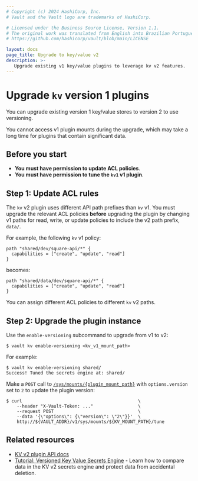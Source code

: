 ```yaml
---
# Copyright (c) 2024 HashiCorp, Inc.
# Vault and the Vault logo are trademarks of HashiCorp.

# Licensed under the Business Source License, Version 1.1.
# The original work was translated from English into Brazilian Portuguese.
# https://github.com/hashicorp/vault/blob/main/LICENSE

layout: docs
page_title: Upgrade to key/value v2
description: >-
   Upgrade existing v1 key/value plugins to leverage kv v2 features.
---
```


# Upgrade `kv` version 1 plugins

You can upgrade existing version 1 key/value stores to version 2 to use
versioning.

<Warning>

   You cannot access v1 plugin mounts during the upgrade, which may take a long
   time for plugins that contain significant data.

</Warning>

## Before you start

- **You must have permission to update ACL policies**.
- **You must have permission to tune the `kv1` v1 plugin**.



## Step 1: Update ACL rules

The `kv` v2 plugin uses different API path prefixes than `kv` v1. You must
upgrade the relevant ACL policies **before** upgrading the plugin by changing
v1 paths for read, write, or update policies to include the v2 path prefix,
`data/`.

For example, the following `kv` v1 policy:

```hcl
path "shared/dev/square-api/*" {
  capabilities = ["create", "update", "read"]
}
```

becomes:

```hcl
path "shared/data/dev/square-api/*" {
  capabilities = ["create", "update", "read"]
}
```

<Tip>

  You can assign different ACL policies to different `kv` v2 paths.

</Tip>



## Step 2: Upgrade the plugin instance

<Tabs>

<Tab heading="CLI" group="cli">

Use the `enable-versioning` subcommand to upgrade from v1 to v2:

```shell-session
$ vault kv enable-versioning <kv_v1_mount_path>
```

For example:

<CodeBlockConfig hideClipboard="true">

```shell-session
$ vault kv enable-versioning shared/
Success! Tuned the secrets engine at: shared/
```

</CodeBlockConfig>

</Tab>

<Tab heading="API" group="api">

Make a `POST` call to
[`/sys/mounts/{plugin_mount_path}`](/vault/api-docs/system/mounts#enable-secrets-engine)
with `options.version` set to `2` to update the plugin version:

```shell-session
$ curl                                            \
    --header "X-Vault-Token: ..."                 \
    --request POST                                \
    --data '{\"options\": {\"version\": \"2\"}}'  \
    http://${VAULT_ADDR}/v1/sys/mounts/${KV_MOUNT_PATH}/tune
```

</Tab>

</Tabs>



## Related resources

- [KV v2 plugin API docs](/vault/api-docs/secret/kv/kv-v2)
- [Tutorial: Versioned Key Value Secrets Engine](/vault/tutorials/secrets-management/versioned-kv) -
   Learn how to compare data in the KV v2 secrets engine and protect data from
   accidental deletion.
